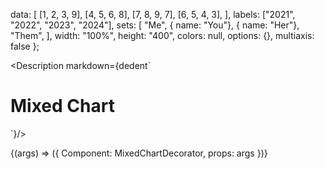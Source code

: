 
  data: [
    [1, 2, 3, 9],
    [4, 5, 6, 8],
    [7, 8, 9, 7],
    [6, 5, 4, 3],
  ],
  labels: ["2021", "2022", "2023", "2024"],
  sets: [
    "Me",
    { name: "You"},
    { name: "Her"},
    "Them",
  ],
  width: "100%",
  height: "400",
  colors: null,
  options: {},
  multiaxis: false
};

<Meta
  title="Charts/Complex Charts/Single Axis (Simple)"
  component={Chart}
  args={args}
/>

<Description markdown={dedent`
# Mixed Chart
`}/>

<Canvas>
  <Story
  name="Single Axis (Simple)"
  args={args}
  >
  {(args) => ({
    Component: MixedChartDecorator,
    props: args
  })}
  </Story>
</Canvas>

<ArgsTable story="Single Axis (Simple)" />
